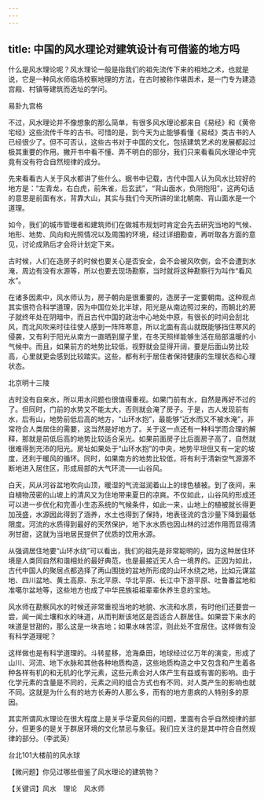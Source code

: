 ```yaml
---
---
---
```

title: 中国的风水理论对建筑设计有可借鉴的地方吗
---




什么是风水理论呢？风水理论一般是指我们的祖先流传下来的相地之术，也就是说，它是一种风水师临场校察地理的方法，在古时被称作堪舆术，是一门专为建造宫殿、村镇等建筑而选址的学问。

易卦九宫格



不过，风水理论并不像想象的那么简单，有很多风水理论都来自《易经》和《黄帝宅经》这些流传千年的古书。可惜的是，到今天为止能够看懂《易经》类古书的人已经很少了。但不可否认，这些古书对于中国的文化，包括建筑艺术的发展都起过极其重要的作用。撇开书中看不懂、弄不明白的部分，我们只来看看风水理论中究竟有没有符合自然规律的成分。

先来看看古人关于风水都讲了些什么。据书中记载，古代中国人认为风水比较好的地方是：“左青龙，右白虎，前朱雀，后玄武”，“背山面水，负阴抱阳”，这两句话的意思是前面有水，背靠大山，其实与我们今天所讲的坐北朝南、背山面水是一个道理。

如今，我们的城市管理者和建筑师们在做城市规划时肯定会先去研究当地的气候、地形、地势、风向和光照情况以及周围的环境，经过详细勘查，再听取各方面的意见，讨论成熟后才会将计划定下来。

古时候，人们在造房子的时候也要关心是否安全，会不会被风吹倒，会不会遭到水淹，周边有没有水源等，所以也要去现场勘察，当时就将这种勘察行为叫作“看风水”。

在诸多因素中，风水师认为，房子朝向是很重要的，造房子一定要朝南。这种观点其实很符合科学道理，因为中国位处北半球，阳光是从南边照过来的，而朝北的房子就终年处在阴暗中，而且古代中国的政治中心地处中原，有很长的时间会刮北风，而北风吹来时往往使人感到一阵阵寒意，所以北面有高山就既能够挡住寒风的侵袭，又有利于阳光从南方一直晒到屋子里，在冬天照样能够生活在局部温暖的小气候中。而且，如果前方的地势比较低，视野就会显得开阔，要是后面山势比较高，心里就更会感到比较踏实。这些，都有利于居住者保持健康的生理状态和心理状态。

北京明十三陵



古时没有自来水，所以用水问题也很值得重视。如果门前有水，自然是再好不过的了。但同时，门前的水势又不能太大，否则就会淹了房子。于是，古人发现前有水，后有山，地势前低后高的地方，“山环水抱”，最能够“近水而又不被水淹”，非常符合人类居住的需要，这当然是好地方了。关于这一点还有一种科学而合理的解释，那就是前低后高的地势比较适合采光。如果前面房子比后面房子高了，自然就很难得到充沛的阳光。房址如果处于“山环水抱”的中央，地势平坦但又有一定的坡度，还利于暖风的循环。同时，如果南方的地势比较低，将有利于清新空气源源不断地进入居住区，形成局部的大气环流——山谷风。

白天，风从河谷盆地吹向山顶，暖湿的气流滋润着山上的绿色植被。到了夜间，来自植物茂密的山坡上的清风又为住地带来夏日的凉爽。不仅如此，山谷风的形成还可以进一步优化和完善小生态系统的气候条件，如此一来，山地上的植被就长得更加茂盛，水源因此得到了涵养，水土也得到了保持，地表径流的含沙量下降到最低限度。河流的水质得到最好的天然保护，地下水水质也因山林的过滤作用而显得清冽甘甜，这就为当地居民提供了优质的饮用水源。



从强调居住地要“山环水绕”可以看出，我们的祖先是非常聪明的，因为这种居住环境是人类同自然和谐相处的最好典范，也是最接近天人合一境界的。正因为如此，古代中国人的聚居点都选择了两山围拢的盆地所形成的山环水绕之地，比如元谋盆地、四川盆地、黄土高原、东北平原、华北平原、长江中下游平原、吐鲁番盆地和准噶尔盆地等，这些地方也成了中华民族祖祖辈辈休养生息的宝地。

风水师在勘察风水的时候还非常重视当地的地貌、水流和水质，有时他们还要尝一尝，闻一闻土壤和水的味道，从而判断该地区是否适合人群居住。如果尝下来水的味道是甘甜的，那么这是一块吉地；如果水味苦涩，则此处不宜居住。这样做有没有科学道理呢？



这样做也是有科学道理的。斗转星移，沧海桑田，地球经过亿万年的演变，形成了山川、河流、地下水脉和其他各种地质构造，这些地质构造之中又包含和产生着各种各样有机的和无机的化学元素，这些元素会对人体产生有益或有害的影响。由于化学元素的含量是不同的，元素之间的组合方式也有不同，对人类产生的影响也就不同。这就是为什么有的地方长寿的人那么多，而有的地方患病的人特别多的原因。

其实所谓风水理论在很大程度上是关乎华夏风俗的问题，里面有合乎自然规律的部分，但更多的是关于群居环境的文化禁忌与象征。我们应关注的是其中符合自然规律的部分。（李武英）

台北101大楼前的风水球





【微问题】你见过哪些借鉴了风水理论的建筑物？

【关键词】风水　理论　风水师